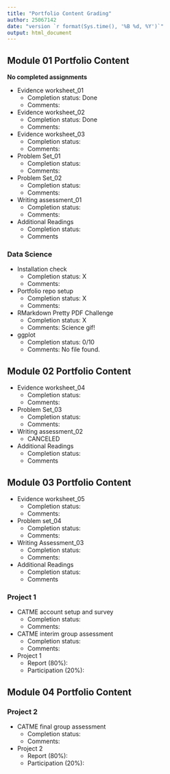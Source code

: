 ```yaml
---
title: "Portfolio Content Grading"
author: 25067142
date: "version `r format(Sys.time(), '%B %d, %Y')`"
output: html_document
---
```


## Module 01 Portfolio Content

**No completed assignments**

* Evidence worksheet_01
    + Completion status: Done
    + Comments: 
* Evidence worksheet_02
    + Completion status: Done
    + Comments:
* Evidence worksheet_03
    + Completion status:
    + Comments:
* Problem Set_01
    + Completion status:
    + Comments:
* Problem Set_02
    + Completion status:
    + Comments:
* Writing assessment_01
    + Completion status:
    + Comments:
* Additional Readings
    + Completion status:
    + Comments  

### Data Science

* Installation check
    + Completion status: X
    + Comments:
* Portfolio repo setup
    + Completion status: X
    + Comments:
* RMarkdown Pretty PDF Challenge
    + Completion status: X
    + Comments: Science gif!
* ggplot
    + Completion status: 0/10
    + Comments: No file found.

## Module 02 Portfolio Content

* Evidence worksheet_04
    + Completion status:
    + Comments:
* Problem Set_03
    + Completion status:
    + Comments:
* Writing assessment_02
    + CANCELED
* Additional Readings
    + Completion status:
    + Comments 
    
## Module 03 Portfolio Content

* Evidence worksheet_05
    + Completion status:
    + Comments:
* Problem set_04
    + Completion status:
    + Comments:
* Writing Assessment_03
    + Completion status:
    + Comments:
* Additional Readings
    + Completion status:
    + Comments 
    
### Project 1

* CATME account setup and survey
    + Completion status: 
    + Comments: 
* CATME interim group assessment
    + Completion status: 
    + Comments:
* Project 1
    + Report (80%): 
    + Participation (20%):
    
## Module 04 Portfolio Content
### Project 2

* CATME final group assessment
    + Completion status: 
    + Comments:
* Project 2
    + Report (80%): 
    + Participation (20%):